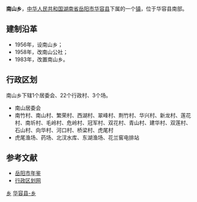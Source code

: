 {{中国乡级行政区<!---乡级行政区专用模板--->
|行政区全称 = 南山乡
|景观照片文件名 = 
|景观照片描述 = 
|位置图文件名 = 
|位置图描述 = 
|汉语拼音 = 
|通用拼音 = 
|上级行政区 = [[湖南省|湖南省]][[岳阳市|岳阳市]][[华容县|华容县]]
|行政区类别 = 乡
|行政区划代码 = 430623204
|建置时间 = 1983年
|政府驻地 = 大乘寺
|地理坐标 = 
|毗邻 = 
|行政区划 = 24
|村委会 = 23
|居委会 = 1
|总面积 = 87.6平方公里
|户籍人口 = 2.6万
|户籍人口年份 = 2009
|常住人口 = 
|常住人口年份 = 
|人口密度 = 
|GDP = 
|GDP年份 = 
|邮政编码 = 
|电话区号 = 
|时区 = UTC+8（[[东八区|东八区]]）
|官方网站 = 
|网站名称 = 
}}
'''南山乡'''，[[中华人民共和国|中华人民共和国]][[湖南省|湖南省]][[岳阳市|岳阳市]][[华容县|华容县]]下属的一个[[镇|镇]]，位于华容县南部。

==建制沿革==
*1956年，设南山乡；
*1958年，改南山公社；
*1983年，改置南山乡。

==行政区划==
南山乡下辖1个居委会、22个行政村、3个场。
*南山居委会
*南竹村、南山村、繁荣村、西湖村、翠峰村、荆竹村、华兴村、新龙村、莲花村、南圻村、毛岭村、危岭村、冠军村、双花村、青山村、建华村、双莲村、石山村、向华村、河口村、桥梁村、虎尾村
*虎尾渔场、药场、北汊水库、东湖渔场、花兰窖电排站

==参考文献==
*[http://www.yysqw.gov.cn/Html/10/1/34/7/12443707.html 岳阳市年鉴]{{dead link|date=2017年11月 |bot=InternetArchiveBot |fix-attempted=yes }}
*[http://www.xzqh.org/html/2011/0526/24785.html 行政区划网]{{dead link|date=2017年11月 |bot=InternetArchiveBot |fix-attempted=yes }}

{{湖南小作品}}
{{华容县行政区划}}

[[Category:华容县行政区划|乡]]
[[Category:岳阳乡镇|华容县-乡]]